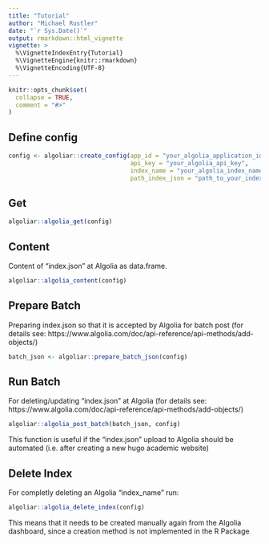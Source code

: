 ```yaml
---
title: "Tutorial"
author: "Michael Rustler"
date: "`r Sys.Date()`"
output: rmarkdown::html_vignette
vignette: >
  %\VignetteIndexEntry{Tutorial}
  %\VignetteEngine{knitr::rmarkdown}
  %\VignetteEncoding{UTF-8}
---
```


```r
knitr::opts_chunk$set(
  collapse = TRUE,
  comment = "#>"
)
```



## Define config

```r
config <- algoliar::create_config(app_id = "your_algolia_application_id",
                                  api_key = "your_algolia_api_key",
                                  index_name = "your_algolia_index_name",
                                  path_index_json = "path_to_your_index.json")

```

## Get

```r
algoliar::algolia_get(config)

```

## Content

Content of "index.json" at Algolia as data.frame.

```r
algoliar::algolia_content(config)
```

## Prepare Batch 

Preparing index.json so that it is accepted by Algolia for batch post (for 
details see: https://www.algolia.com/doc/api-reference/api-methods/add-objects/)

```r
batch_json <- algoliar::prepare_batch_json(config)
```

## Run Batch 

For deleting/updating "index.json" at Algolia (for details see: https://www.algolia.com/doc/api-reference/api-methods/add-objects/)


```r
algoliar::algolia_post_batch(batch_json, config)
```

This function is useful if the "index.json" upload to Algolia should be 
automated (i.e. after creating a new hugo academic website)

## Delete Index

For completly deleting an Algolia "index_name" run: 

```r
algoliar::algolia_delete_index(config)
```

This means that it needs to be created manually again from the Algolia dashboard, 
since a creation method is not implemented in the R Package
